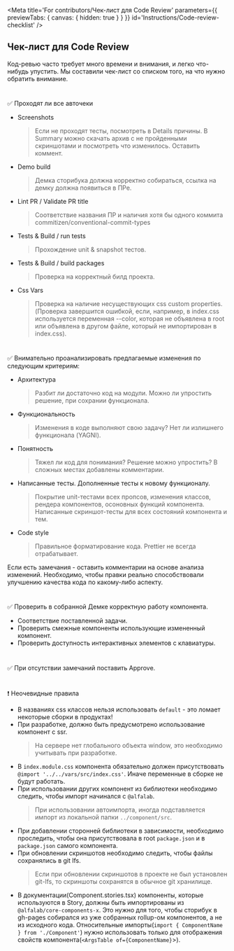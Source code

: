 
<Meta
    title='For contributors/Чек-лист для Code Review'
    parameters={{ previewTabs: { canvas: { hidden: true } } }}
    id='Instructions/Code-review-checklist'
/>

## Чек-лист для Code Review

Код-ревью часто требует много времени и внимания, и легко что-нибудь упустить.
Мы составили чек-лист со списком того, на что нужно обратить внимание.

#

✅ Проходят ли все авточеки

-   Screenshots
    > Если не проходят тесты, посмотреть в Details причины. В Summary можно скачать архив с не пройденными скриншотами и посмотреть что изменилось. Оставить коммент.
-   Demo build
    > Демка сторибука должна корректно собираться, ссылка на демку должна появиться в ПРе.
-   Lint PR / Validate PR title
    > Соответствие названия ПР и наличия хотя бы одного коммита commitizen/conventional-commit-types
-   Tests & Build / run tests
    > Прохождение unit & snapshot тестов.
-   Tests & Build / build packages
    > Проверка на корректный билд проекта.
-   Css Vars
    > Проверка на наличие несуществующих css custom properties.(Проверка завершится ошибкой, если, например, в index.css используется переменная --color, которая не объявлена в root или объявлена в другом файле, который не импортирован в index.css).

#

✅ Внимательно проанализировать предлагаемые изменения по следующим критериям:

-   Архитектура
    > Разбит ли достаточно код на модули. Можно ли упростить решение, при сохрании функционала.
-   Функциональность
    > Изменения в коде выполняют свою задачу? Нет ли излишнего функционала (YAGNI).
-   Понятность
    > Тяжел ли код для понимания? Решение можно упростить? В сложных местах добавлены комментарии.
-   Написанные тесты. Дополненные тесты к новому функционалу.
    > Покрытие unit-тестами всех пропсов, изменения классов, рендера компонентов, осоновных функций компонента.
    > Написанные скриншот-тесты для всех состояний компонента и тем.
-   Сode style
    > Правильное форматирование кода. Prettier не всегда отрабатывает.

Если есть замечания - оставить комментарии на основе анализа изменений.
Необходимо, чтобы правки реально способствовали улучшению качества кода по какому-либо аспекту.

#

✅ Проверить в собранной Демке корректную работу компонента.

-   Соответствие поставленной задачи.
-   Проверить смежные компоненты использующие измененный компонент.
-   Проверить доступность интерактивных элементов с клавиатуры.

#

✅ При отсутствии замечаний поставить Approve.

#

❗ Неочевидные правила

-   В названиях css классов нельзя использовать `default` - это ломает некоторые сборки в продуктах!
-   При разработке, должно быть предусмотрено использование компонент с ssr.
    > На сервере нет глобального объекта window, это необходимо учитывать при разработке.
-   В `index.module.css` компонента обязательно должен присутствовать `@import '../../vars/src/index.css'`.
    Иначе переменные в сборке не будут работать.
-   При использовании других компонент из библиотеки необходимо следить,
    чтобы импорт начинался с `@alfalab`.
    > При использовании автоимпорта, иногда подставляется импорт из локальной папки `../component/src`.
-   При добавлении сторонней библиотеки в зависимости, необходимо проследить, чтобы она присутствовала в root `package.json` и в `package.json` самого компонента.
-   При обновлении скриншотов необходимо следить, чтобы файлы сохранялись в git lfs.
    > Если при обновлении скриншотов в проекте не был установлен git-lfs, то скриншоты сохранятся в обычное git хранилище.
-   В документации(Component.stories.tsx) компоненты, которые используются в Story, должны быть импортированы из `@alfalab/core-components-x`.
    Это нужно для того, чтобы сторибук в gh-pages собирался из уже собранных rollup-ом компонентов, а не из исходного кода.
    Относительные импорты(`import { ComponentName } from './Component'`) нужно использовать только для отображения свойств компонента(`<ArgsTable of={ComponentName}`>).
